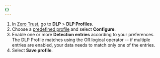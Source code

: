 ```yaml
---
{}
---
```


1. In [Zero Trust](https://one.dash.cloudflare.com/), go to **DLP** > **DLP Profiles**.
2. Choose a [predefined profile](/cloudflare-one/policies/data-loss-prevention/dlp-profiles/predefined-profiles/) and select **Configure**.
3. Enable one or more **Detection entries** according to your preferences. The DLP Profile matches using the OR logical operator -- if multiple entries are enabled, your data needs to match only one of the entries.
4. Select **Save profile**.
